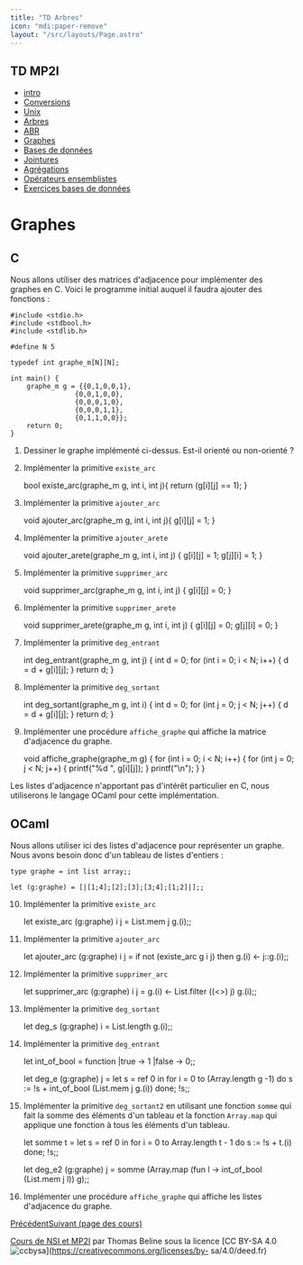 ```yaml
---
title: "TD Arbres"
icon: "mdi:paper-remove"
layout: "/src/layouts/Page.astro"
---
```

 
## TD MP2I

  - [intro](.)
  - [Conversions](conversions)
  - [Unix](unix)
  - [Arbres](arbres)
  - [ABR](arbres-binaires-recherche)
  - [Graphes](graphes)
  - [Bases de données](bases-de-donnees)
  - [Jointures](jointures)
  - [Agrégations](agregation)
  - [Opérateurs ensemblistes](operateurs-ensemblistes)
  - [Exercices bases de données](exercices-db)

# Graphes

## C

Nous allons utiliser des matrices d'adjacence pour implémenter des graphes en
C. Voici le programme initial auquel il faudra ajouter des fonctions :

    
    
    #include <stdio.h>
    #include <stdbool.h>
    #include <stdlib.h>
    
    #define N 5
    
    typedef int graphe_m[N][N];
    
    int main() {
    	graphe_m g = {{0,1,0,0,1},
    				{0,0,1,0,0},
    				{0,0,0,1,0},
    				{0,0,0,1,1},
    				{0,1,1,0,0}};
    	return 0;
    }

1. Dessiner le graphe implémenté ci-dessus. Est-il orienté ou non-orienté
?

2. Implémenter la primitive `existe_arc`

    
    
    bool existe_arc(graphe_m g, int i, int j){
    	return (g[i][j] == 1);
    }

3. Implémenter la primitive `ajouter_arc`

    
    
    void ajouter_arc(graphe_m g, int i, int j){
    	g[i][j] = 1;
    }

4. Implémenter la primitive `ajouter_arete`

    
    
    void ajouter_arete(graphe_m g, int i, int j) {
    	g[i][j] = 1;
    	g[j][i] = 1;
    }

5. Implémenter la primitive `supprimer_arc`

    
    
    void supprimer_arc(graphe_m g, int i, int j) {
    	g[i][j] = 0;
    }

6. Implémenter la primitive `supprimer_arete`

    
    
    void supprimer_arete(graphe_m g, int i, int j) {
    	g[i][j] = 0;
    	g[j][i] = 0;
    }

7. Implémenter la primitive `deg_entrant`

    
    
    int deg_entrant(graphe_m g, int j) {
    	int d = 0;
    	for (int i = 0; i < N; i++) {
    		d = d + g[i][j];
    	}
    	return d;
    }

8. Implémenter la primitive `deg_sortant`

    
    
    int deg_sortant(graphe_m g, int i) {
    	int d = 0;
    	for (int j = 0; j < N; j++) {
    		d = d + g[i][j];
    	}
    	return d;
    }

9. Implémenter une procédure `affiche_graphe` qui affiche la matrice
d'adjacence du graphe.

    
    
    void affiche_graphe(graphe_m g) {
    	for (int i = 0; i < N; i++) {
    		for (int j = 0; j < N; j++) {
    			printf("%d ", g[i][j]);
    		}
    		printf("\n");
    	}
    }

Les listes d'adjacence n'apportant pas d'intérêt particulier en C, nous
utiliserons le langage OCaml pour cette implémentation.

## OCaml

Nous allons utiliser ici des listes d'adjacence pour représenter un graphe.
Nous avons besoin donc d'un tableau de listes d'entiers :

    
    
    type graphe = int list array;;
    
    let (g:graphe) = [|[1;4];[2];[3];[3;4];[1;2]|];;

10. Implémenter la primitive `existe_arc`

    
    
    let existe_arc (g:graphe) i j = List.mem j g.(i);;

11. Implémenter la primitive `ajouter_arc`

    
    
    let ajouter_arc (g:graphe) i j =
    	if not (existe_arc g i j) then g.(i) <- j::g.(i);;

12. Implémenter la primitive `supprimer_arc`

    
    
    let supprimer_arc (g:graphe) i j =
    g.(i) <- List.filter ((<>) j) g.(i);;

13. Implémenter la primitive `deg_sortant`

    
    
    let deg_s (g:graphe) i = List.length g.(i);;

14. Implémenter la primitive `deg_entrant`

    
    
    let int_of_bool = function
    |true -> 1
    |false -> 0;;
    
    let deg_e (g:graphe) j =
    let s = ref 0 in
    for i = 0 to (Array.length g -1) do
    s := !s + int_of_bool (List.mem j g.(i))
    done;
    !s;;

15. Implémenter la primitive `deg_sortant2` en utilisant une fonction
`somme` qui fait la somme des éléments d'un tableau et la fonction `Array.map`
qui applique une fonction à tous les éléments d'un tableau.

    
    
    let somme t =
    let s = ref 0 in
    for i = 0 to Array.length t - 1 do
    	s := !s + t.(i)
    done;
    !s;;
    
    let deg_e2 (g:graphe) j =
    	somme (Array.map (fun l -> int_of_bool (List.mem j l)) g);;

16. Implémenter une procédure `affiche_graphe` qui affiche les listes
d'adjacence du graphe.

[Précédent](unix)[Suivant (page des cours)](..)

[Cours de NSI et MP2I](https://kxs.fr/cours/) par Thomas Beline sous la
licence [CC BY-SA 4.0
![ccbysa](//cours/ccbysa.svg)](https://creativecommons.org/licenses/by-
sa/4.0/deed.fr)


